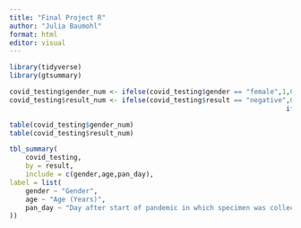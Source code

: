 ```yaml
---
title: "Final Project R"
author: "Julia Baumohl"
format: html
editor: visual
---
```


```r
library(tidyverse)
library(gtsummary)

covid_testing$gender_num <- ifelse(covid_testing$gender == "female",1,0)
covid_testing$result_num <- ifelse(covid_testing$result == "negative",0,
																	 ifelse(covid_testing$result == "positive", 1, NA))

table(covid_testing$gender_num)
table(covid_testing$result_num)

tbl_summary(
	covid_testing,
	by = result,
	include = c(gender,age,pan_day),
label = list(
	gender ~ "Gender",
	age ~ "Age (Years)",
	pan_day ~ "Day after start of pandemic in which specimen was collected"
))
```

